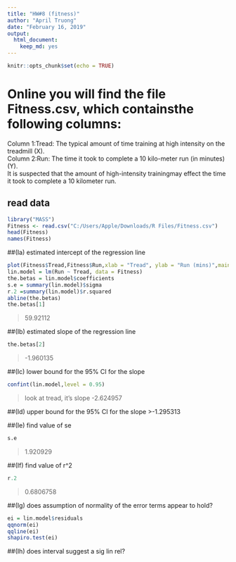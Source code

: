 ---
title: "HW#8 (fitness)"
author: "April Truong"
date: "February 16, 2019"
output: 
  html_document: 
    keep_md: yes
---

```{r setup, include=FALSE}
knitr::opts_chunk$set(echo = TRUE)
```

# Online you will find the file Fitness.csv, which containsthe following columns:
Column 1:Tread:  The typical amount of time training at high intensity on the treadmill (X).  
Column 2:Run:  The time it took to complete a 10 kilo-meter run (in minutes) (Y).   
It is suspected that the amount of high-intensity trainingmay effect the time it took to complete a 10 kilometer run.  

## read data
```{r}
library("MASS")
Fitness <- read.csv("C:/Users/Apple/Downloads/R Files/Fitness.csv")
head(Fitness)
names(Fitness)
```

##(Ia) estimated intercept of the regression line
```{r}
plot(Fitness$Tread,Fitness$Run,xlab = "Tread", ylab = "Run (mins)",main = "Relationship Between Tread and Run")
lin.model = lm(Run ~ Tread, data = Fitness)
the.betas = lin.model$coefficients
s.e = summary(lin.model)$sigma
r.2 =summary(lin.model)$r.squared 
abline(the.betas)
the.betas[1]
```
>59.92112 

##(Ib) estimated slope of the regression line
```{r}
the.betas[2]
```
>-1.960135 

##(Ic) lower bound for the 95% CI for the slope
```{r}
confint(lin.model,level = 0.95)
```
>look at tread, it's slope
>-2.624957

##(Id) upper bound for the 95% CI for the slope
>-1.295313

##(Ie) find value of se
```{r}
s.e
```
>1.920929

##(If) find value of r^2
```{r}
r.2
```
>0.6806758

##(Ig) does assumption of normality of the error terms appear to hold?
```{r}
ei = lin.model$residuals
qqnorm(ei)
qqline(ei)
shapiro.test(ei)
```

##(Ih) does interval suggest a sig lin rel?
